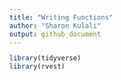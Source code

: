 ```yaml
---
title: "Writing Functions"
author: "Sharon Kulali"
output: github_document
---
```


```r
library(tidyverse)
library(rvest)
```


